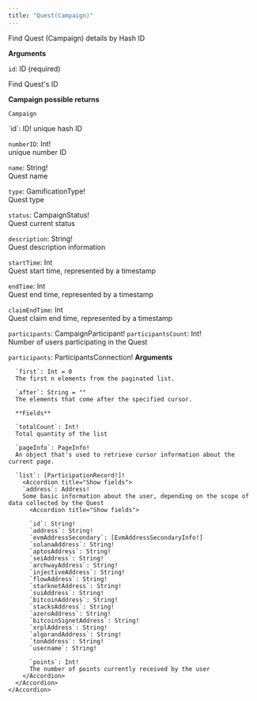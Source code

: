 ```yaml
---
title: "Quest(Campaign)"
---
```


Find Quest (Campaign) details by Hash ID

**Arguments**

`id`: ID (required)

Find Quest's ID

**Campaign possible returns**

`Campaign`

<Accordion title="Show fields">
  `id`: ID!  
  unique hash ID

  `numberID`: Int!  
  unique number ID

  `name`: String!  
  Quest name

  `type`: GamificationType!  
  Quest type

  `status`: CampaignStatus!  
  Quest current status

  `description`: String!  
  Quest description information

  `startTime`: Int  
  Quest start time, represented by a timestamp

  `endTime`: Int  
  Quest end time, represented by a timestamp

  `claimEndTime`: Int  
  Quest claim end time, represented by a timestamp

  `participants`: CampaignParticipant!
  <Accordion title="Show fields">
  `participantsCount`: Int!  
    Number of users participating in the Quest

  `participants`: ParticipantsConnection!
      <Accordion title="Show arguments and fields">
      **Arguments**

      `first`: Int = 0  
      The first n elements from the paginated list.

      `after`: String = ""  
      The elements that come after the specified cursor.

      **Fields**

      `totalCount`: Int!  
      Total quantity of the list

      `pageInfo`: PageInfo!  
      An object that's used to retrieve cursor information about the current page.

      `list`: [ParticipationRecord!]!
        <Accordion title="Show fields">
        `address`: Address!  
        Some basic information about the user, depending on the scope of data collected by the Quest
          <Accordion title="Show fields">
          
          `id`: String!  
          `address`: String!  
          `evmAddressSecondary`: [EvmAddressSecondaryInfo!]  
          `solanaAddress`: String!  
          `aptosAddress`: String!  
          `seiAddress`: String!  
          `archwayAddress`: String!  
          `injectiveAddress`: String!  
          `flowAddress`: String!  
          `starknetAddress`: String!  
          `suiAddress`: String!  
          `bitcoinAddress`: String!  
          `stacksAddress`: String!  
          `azeroAddress`: String!  
          `bitcoinSignetAddress`: String!  
          `xrplAddress`: String!  
          `algorandAddress`: String!  
          `tonAddress`: String!  
          `username`: String!

          `points`: Int!  
          The number of points currently received by the user
        </Accordion>
      </Accordion>
    </Accordion>
  </Accordion>
</Accordion>